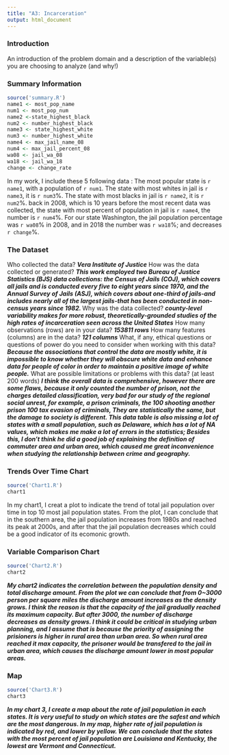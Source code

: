 ```yaml
---
title: "A3: Incarceration"
output: html_document
---
```


### Introduction

An introduction of the problem domain and a description of the variable(s) you are choosing to analyze (and why!)

### Summary Information

```r
source('summary.R')
name1 <- most_pop_name
num1 <- most_pop_num
name2 <-state_highest_black
num2 <- number_highest_black
name3 <- state_highest_white
num3 <- number_highest_white
name4 <- max_jail_name_08
num4 <- max_jail_percent_08
wa08 <- jail_wa_08
wa18 <- jail_wa_18
change <- change_rate
```
In my work, I include these 5 following data :
The most popular state is `r name1`, with a population of `r num1`.
The state with most whites in jail is `r name3`, it is `r num3`%.
The state with most blacks in jail is `r name2`, it is `r num2`%.
back in 2008, which is 10 years before the most recent data was collected,
the state with most percent of population in jail is `r name4`, the number is `r num4`%.
For our state Washington, the jail population percentage was `r wa08`% in 2008, and in 2018 the number was `r wa18`%; and decreases `r change`%.


### The Dataset

Who collected the data?  ***Vera Institute of Justice***
How was the data collected or generated?  ***This work employed two Bureau of Justice Statistics (BJS) data collections: the Census of Jails (COJ), which covers all jails and is conducted every five to eight years since 1970, and the Annual Survey of Jails (ASJ), which covers about one-third of jails-and includes nearly all of the largest jails-that has been conducted in non-census years since 1982. ***
Why was the data collected?  ***county-level variability makes for more robust, theoretically-grounded studies of the high rates of incarceration seen across the United States***
How many observations (rows) are in your data?  ***153811 rows***
How many features (columns) are in the data?  ***121 columns***
What, if any, ethical questions or questions of power do you need to consider when working with this data?  ***Because the associations that control the data are mostly white, it is impossible to know whether they will obscure white data and enhance data for people of color in order to maintain a positive image of white people.***
What are possible limitations or problems with this data?   (at least 200 words)
***I think the overall data is comprehensive, however there are some flaws, because it only counted the number of prison, not the charges detailed classification, very bad for our study of the regional social unrest, for example, a prison criminals, the 100 shooting another prison 100 tax evasion of criminals, They are statistically the same, but the damage to society is different. This data table is also missing a lot of states with a small population, such as Delaware, which has a lot of NA values, which makes me make a lot of errors in the statistics; Besides this, I don't think he did a good job of explaining the definition of commuter area and urban area, which caused me great inconvenience when studying the relationship between crime and geography.***

### Trends Over Time Chart

```r
source('Chart1.R')
chart1
```

In my chart1, I creat a plot to indicate the trend of total jail population over time in top 10 most jail population states. From the plot, I can conclude that in the southern area, the jail population increases from 1980s and reached its peak at 2000s, and after that the jail population decreases which could be a good indicator of its ecomonic growth.



### Variable Comparison Chart

```r
source('Chart2.R')
chart2
```

***My chart2 indicates the correlation between the population density and total discharge amount. From the plot we can conclude that from 0~3000 person per square miles the discharge amount increases as the density grows. I think the reason is that the capacity of the jail gradually reached its maximum capacity. But after 3000, the number of discharge decreases as density grows. I think it could be critical in studying urban planning, and I assume that is because the priority of assigning the prisioners is higher in rural area than urban area. So when rural area reached it max capacity, the prisoner would be transfered to the jail in urban area, which causes the discharge amount lower in most popular areas.***






### Map

```r
source('Chart3.R')
chart3
```
***In my chart 3, I create a map about the rate of jail population in each states. It is very useful to study on which states are the safest and which are the most dangerous. In my map, higher rate of jail population is indicated by red, and lower by yellow. We can conclude that the states with the most percent of jail population are Louisiana and Kentucky, the lowest are Vermont and Connecticut.***
